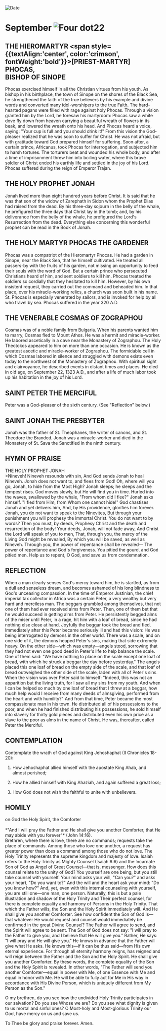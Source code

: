 
<RunningHead />
<Image src="/title-imprint.png" height={68} width={50} alt="Date" className="title-imprint"/>

# <div id="date">September <Image className="four-dot" src="/four-dot.png" height={15} width={15} alt="Four dot" />22</div>

## THE HIEROMARTYR <span style={{textAlign:'center', color:'crimson', fontWeight:'bold'}}>[PRIEST-MARTYR]</span> PHOCAS,<br />BISHOP OF SINOPE

Phocas exercised himself in all the Christian virtues from his youth. As bishop in his birthplace, the town of Sinope on the shores of the Black Sea, he strengthened the faith of the true believers by his example and divine words and converted many idol-worshipers to the true Faith. The hard-hearted pagans were filled with rage against holy Phocas. Through a vision granted him by the Lord, he foresaw his martyrdom: Phocas saw a white dove fly down from heaven carrying a beautiful wreath of flowers in its beak, and lowered the wreath onto his head. And Phocas heard a voice, saying: "Your cup is full and you should drink it!" From this vision the God-pleaser realized that he was soon to suffer for Christ. He was not afraid, but with gratitude toward God prepared himself for suffering. Soon after, a certain prince, Africanus, took Phocas for interrogation, and subjected him to harsh tortures. The torturers beat and wounded his whole body, and after a time of imprisonment threw him into boiling water, where this brave soldier of Christ ended his earthly life and settled in the joy of his Lord. Phocas suffered during the reign of Emperor Trajan.

## THE HOLY PROPHET JONAH

Jonah lived more than eight hundred years before Christ. It is said that he was that son of the widow of Zarephath in Sidon whom the Prophet Elias had raised from the dead. By his three-day sojourn in the belly of the whale, he prefigured the three days that Christ lay in the tomb; and, by his deliverance from the belly of the whale, he prefigured the Lord's Resurrection from the dead. Everything else concerning this wonderful prophet can be read in the Book of Jonah.

## THE HOLY MARTYR PHOCAS THE GARDENER

Phocas was a compatriot of the Hieromartyr Phocas. He had a garden in Sinope, near the Black Sea, that he himself cultivated. He treated all passers-by with the fruits of his garden, not missing an opportunity to feed their souls with the word of God. But a certain prince who persecuted Christians heard of him, and sent soldiers to kill him. Phocas treated the soldiers so cordially that they hesitated to kill him. However, by his own insistent request, they carried out the command and beheaded him. In that place, over his miracle-working relics, a church was soon built in his name. St. Phocas is especially venerated by sailors, and is invoked for help by all who travel by sea. Phocas suffered in the year 320 A.D.

## THE VENERABLE COSMAS OF ZOGRAPHOU

Cosmas was of a noble family from Bulgaria. When his parents wanted him to marry, Cosmas fled to Mount Athos. He was a hermit and miracle-worker. He labored ascetically in a cave near the Monastery of Zographou. The Holy Theotokos appeared to him on more than one occasion. He is known as the greatest ascetic and miracle-worker of Zographou. The formidable cell in which Cosmas labored in silence and struggled with demons exists even today to the northwest of the Monastery of Zographou. With spiritual sight and clairvoyance, he described events in distant times and places. He died in old age, on September 22, 1323 A.D., and after a life of much labor took up his habitation in the joy of his Lord.

## SAINT PETER THE MERCIFUL

Peter was a God-pleaser of the sixth century. (See "Reflection" below.) 

## SAINT JONAH THE PRESBYTER

Jonah was the father of St. Theophanes, the writer of canons, and St. Theodore the Branded. Jonah was a miracle-worker and died in the Monastery of St. Sava the Sanctified in the ninth century.


## HYMN OF PRAISE
<div style={{textAlign:'center', color:'crimson', fontWeight:'bold'}}>
THE HOLY PROPHET JONAH
</div>
>Nineveh! Nineveh resounds with sin,  
And God sends Jonah to heal Nineveh.  
Jonah does not want to, and flees from God!  
Oh, where will you go, Jonah, to hide from the Most High?  
Jonah sleeps; he sleeps and the tempest rises.  
God moves slowly, but He will find you in time.  
Hurled into the waves, swallowed by the whale,  
"From whom did I flee?" Jonah asks himself.  
"I fled from Him, from Whom one cannot hide!"  
God chastises Jonah and yet delivers him,  
And, by His providence, glorifies him forever.  
Jonah, you do not want to speak to the Ninevites,  
But through your punishment you will prophesy the immortal Christ.  
You do not want to by words? Then you must, by deeds,  
Prophesy Christ and the death and resurrection of the body!  
Your deeds, Jonah, will not fade away,  
And Christ the Lord will speak of you to men,  
That, through you, the mercy of the Living God might be revealed,  
By which you will be saved, as well as Nineveh.  
Through you, the power of repentance shall be revealed—  
The power of repentance and God's forgiveness.  
You pitied the gourd, and God pitied men.  
Help us to repent, O God, and save us from condemnation.  


## REFLECTION

When a man clearly senses God's mercy toward him, he is startled, as from a dull and senseless dream, and becomes ashamed of his long blindness to God's unceasing compassion. In the time of Emperor Justinian, the chief imperial tax collector in Africa was a certain Peter, a very wealthy but very hard and merciless man. The beggars grumbled among themselves, that not one of them had ever received alms from Peter. Then, one of them bet that he would succeed in getting alms from Peter. He persistently begged alms of the miser until Peter, in a rage, hit him with a loaf of bread, since he had nothing else close at hand. Joyfully the beggar took the bread and fled. Immediately after this Peter became seriously ill and had this vision: He was being interrogated by demons in the other world. There was a scale, and on one side of it, the demons heaped Peter's sins, making that side extremely heavy. On the other side—which was empty—angels stood, sorrowing that they had not even one good deed in Peter's life to help balance the scale. One of them said: "We have nothing to place on the scale except one loaf of bread, with which he struck a beggar the day before yesterday." The angels placed this one loaf of bread on the empty side of the scale, and that loaf of bread outweighed the other side of the scale, laden with all of Peter's sins. When the vision was over Peter said to himself: "Indeed, this was not an apparition but the living truth, for I saw all my sins from my youth. And when I can be helped so much by one loaf of bread that I threw at a beggar, how much help would I receive from many deeds of almsgiving, performed from the heart and with humility?" And from that time, Peter became the most compassionate man in his town. He distributed all of his possessions to the poor, and when he had finished distributing his possessions, he sold himself into slavery for thirty gold pieces and distributed even his own price as a slave to the poor as alms in the name of Christ. He was, thereafter, called Peter the Merciful.


## CONTEMPLATION

Contemplate the wrath of God against King Jehoshaphat (II Chronicles 18-20):

1. How Jehoshaphat allied himself with the apostate King Ahab, and almost perished;

2. How he allied himself with King Ahaziah, and again suffered a great loss;

3. How God does not wish the faithful to unite with unbelievers.


## HOMILY
<div style={{textAlign:'center', color:'crimson', fontWeight:'bold'}}>
on God the Holy Spirit, the Comforter
</div>
<br />
<div style={{textAlign:'right'}}>
*"And I will pray the Father and He shall give you another Comforter, that He may abide with you forever"* (John 14:16).
</div>
Brethren, where there is love, there are no commands; requests take the place of commands. Among those who love one another, a request has greater power than does a command among those who do not love. The Holy Trinity represents the supreme kingdom and majesty of love. Isaiah refers to the Holy Trinity as Mighty Counsel (Isaiah 9:6) and the Incarnate Son of God as Angel of Great Counsel—that is, messenger. How does this counsel relate to the unity of God? You yourself are one being, but you still take counsel with yourself. Your mind asks your will, "Can you?" and asks your heart, "Do you want to?" And the will and the heart ask your mind: "Do you know how?" And, yet, even with this internal counseling with yourself, you are still one—one man, one person. Naturally, this is but a pale illustration and shadow of the Holy Trinity and Their perfect counsel, for there is complete equality and harmony of Persons in the Holy Trinity. That which the Father wills, the Son and the Holy Spirit immediately will. And He shall give you another Comforter. See how confident the Son of God is—that whatever He would request and counsel would immediately be confirmed in the great Divine Counsel? The Father will agree to send, and the Spirit will agree to be sent. The Son of God does not say: "I will pray to the Father to give you, and I believe that He will give you." Rather, He says: "I will pray and He will give you." He knows in advance that the Father will give what He asks. He knows this—if it can be thus said—from His own eternal experience. For through all eternity harmony reigns, has reigned and will reign between the Father and the Son and the Holy Spirit. He shall give you another Comforter. By these words, the complete equality of the Son and the Holy Spirit is revealed. In other words, "The Father will send you another Comforter—equal in power with Me, of one Essence with Me and equal in honor with Me. He will be able to fully act for Me in His way in accordance with His Divine Person, which is uniquely different from My Person as the Son."

O my brethren, do you see how the undivided Holy Trinity participates in our salvation? Do you see Whose we are? Do you see what dignity is given to us mortal and sinful ones? O Most-holy and Most-glorious Trinity our God, have mercy on us and save us.

To Thee be glory and praise forever. Amen.